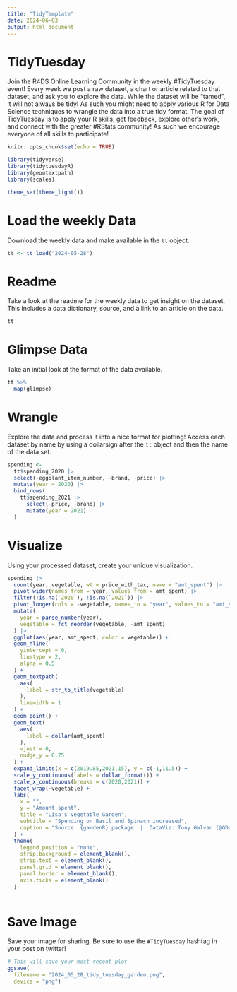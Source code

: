 ```yaml
---
title: "TidyTemplate"
date: 2024-06-03
output: html_document
---
```


# TidyTuesday

Join the R4DS Online Learning Community in the weekly #TidyTuesday event!
Every week we post a raw dataset, a chart or article related to that dataset, and ask you to explore the data.
While the dataset will be “tamed”, it will not always be tidy! As such you might need to apply various R for Data Science techniques to wrangle the data into a true tidy format.
The goal of TidyTuesday is to apply your R skills, get feedback, explore other’s work, and connect with the greater #RStats community!
As such we encourage everyone of all skills to participate!

```r

knitr::opts_chunk$set(echo = TRUE)

library(tidyverse)
library(tidytuesdayR)
library(geomtextpath)
library(scales)

theme_set(theme_light())

```

# Load the weekly Data

Download the weekly data and make available in the `tt` object.

```r

tt <- tt_load("2024-05-28")

```


# Readme

Take a look at the readme for the weekly data to get insight on the dataset.
This includes a data dictionary, source, and a link to an article on the data.

```r

tt

```


# Glimpse Data

Take an initial look at the format of the data available.

```r

tt %>% 
  map(glimpse)

```

# Wrangle

Explore the data and process it into a nice format for plotting! Access each dataset by name by using a dollarsign after the `tt` object and then the name of the data set.

```r

spending <-
  tt$spending_2020 |>
  select(-eggplant_item_number, -brand, -price) |>
  mutate(year = 2020) |>
  bind_rows(
    tt$spending_2021 |> 
      select(-price, -brand) |>
      mutate(year = 2021)
  )

```


# Visualize

Using your processed dataset, create your unique visualization.

```r

spending |>
  count(year, vegetable, wt = price_with_tax, name = "amt_spent") |>
  pivot_wider(names_from = year, values_from = amt_spent) |>
  filter(!is.na(`2020`), !is.na(`2021`)) |>
  pivot_longer(cols = -vegetable, names_to = "year", values_to = "amt_spent") |>
  mutate(
    year = parse_number(year),
    vegetable = fct_reorder(vegetable, -amt_spent)
  ) |>
  ggplot(aes(year, amt_spent, color = vegetable)) +
  geom_hline(
    yintercept = 0,
    linetype = 2,
    alpha = 0.5
  ) +
  geom_textpath(
    aes(
      label = str_to_title(vegetable)
    ),
    linewidth = 1
  ) +
  geom_point() +
  geom_text(
    aes(
      label = dollar(amt_spent)
    ),
    vjust = 0,
    nudge_y = 0.75
  ) +
  expand_limits(x = c(2019.85,2021.15), y = c(-1,11.5)) +
  scale_y_continuous(labels = dollar_format()) +
  scale_x_continuous(breaks = c(2020,2021)) +
  facet_wrap(~vegetable) +
  labs(
    x = "",
    y = "Amount spent",
    title = "Lisa's Vegetable Garden",
    subtitle = "Spending on Basil and Spinach increased",
    caption = "Source: {gardenR} package  |  DataViz: Tony Galvan (@GDataScience1)  |  #TidyTuesday"
  ) +
  theme(
    legend.position = "none",
    strip.background = element_blank(),
    strip.text = element_blank(),
    panel.grid = element_blank(),
    panel.border = element_blank(),
    axis.ticks = element_blank()
  )
  
```

# Save Image

Save your image for sharing. Be sure to use the `#TidyTuesday` hashtag in your post on twitter! 

```r

# This will save your most recent plot
ggsave(
  filename = "2024_05_28_tidy_tuesday_garden.png",
  device = "png")

```
